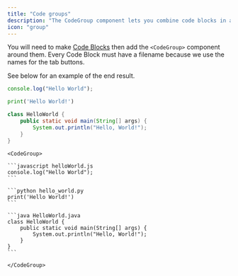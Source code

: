 ```yaml
---
title: "Code groups"
description: "The CodeGroup component lets you combine code blocks in a display separated by tabs"
icon: "group"
---
```


You will need to make [Code Blocks](/code) then add the `<CodeGroup>` component around them. Every Code Block must have a filename because we use the names for the tab buttons.

See below for an example of the end result.

<CodeGroup>

```javascript helloWorld.js
console.log("Hello World");
```

```python hello_world.py
print('Hello World!')
```

```java HelloWorld.java
class HelloWorld {
    public static void main(String[] args) {
        System.out.println("Hello, World!");
    }
}
```

</CodeGroup>

<RequestExample>

````mdx Code Group Example
<CodeGroup>

```javascript helloWorld.js
console.log("Hello World");
```

```python hello_world.py
print('Hello World!')
```

```java HelloWorld.java
class HelloWorld {
    public static void main(String[] args) {
        System.out.println("Hello, World!");
    }
}
```

</CodeGroup>
````

</RequestExample>
